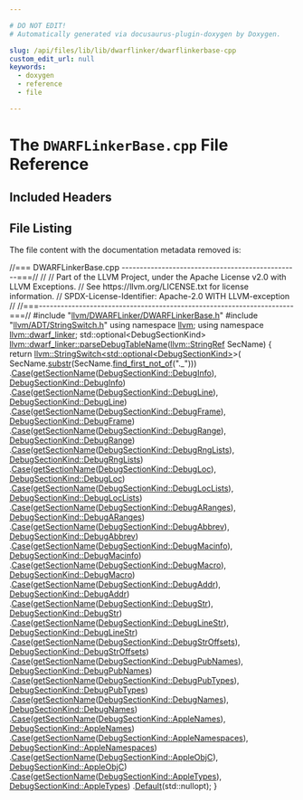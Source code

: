 ```yaml
---

# DO NOT EDIT!
# Automatically generated via docusaurus-plugin-doxygen by Doxygen.

slug: /api/files/lib/lib/dwarflinker/dwarflinkerbase-cpp
custom_edit_url: null
keywords:
  - doxygen
  - reference
  - file

---
```





# The `DWARFLinkerBase.cpp` File Reference

<DoxygenPage pluginConfig={pluginConfig}>



## Included Headers

<IncludesList>
<IncludesListItem
  filePath="llvm/DWARFLinker/DWARFLinkerBase.h"
  permalink="/docs/api/files/include/include/llvm/include/llvm/dwarflinker/dwarflinkerbase-h"
  isLocal="true" />
<IncludesListItem
  filePath="llvm/ADT/StringSwitch.h"
  permalink="/docs/api/files/include/include/llvm/include/llvm/adt/stringswitch-h"
  isLocal="true" />
</IncludesList>


## File Listing

The file content with the documentation metadata removed is:

<ProgramListing>

<Link id="l00001" /><CodeLine lineNumber="1"><span class="doxyHighlightComment">//=== DWARFLinkerBase.cpp -------------------------------------------------===//</span></CodeLine>
<Link id="l00002" /><CodeLine lineNumber="2"><span class="doxyHighlightComment">//</span></CodeLine>
<Link id="l00003" /><CodeLine lineNumber="3"><span class="doxyHighlightComment">// Part of the LLVM Project, under the Apache License v2.0 with LLVM Exceptions.</span></CodeLine>
<Link id="l00004" /><CodeLine lineNumber="4"><span class="doxyHighlightComment">// See https://llvm.org/LICENSE.txt for license information.</span></CodeLine>
<Link id="l00005" /><CodeLine lineNumber="5"><span class="doxyHighlightComment">// SPDX-License-Identifier: Apache-2.0 WITH LLVM-exception</span></CodeLine>
<Link id="l00006" /><CodeLine lineNumber="6"><span class="doxyHighlightComment">//</span></CodeLine>
<Link id="l00007" /><CodeLine lineNumber="7"><span class="doxyHighlightComment">//===----------------------------------------------------------------------===//</span></CodeLine>
<Link id="l00008" /><CodeLine lineNumber="8"></CodeLine>
<Link id="l00009" /><CodeLine lineNumber="9"><span class="doxyHighlightPreprocessor">#include &quot;<a href="/docs/api/files/include/include/llvm/include/llvm/dwarflinker/dwarflinkerbase-h">llvm/DWARFLinker/DWARFLinkerBase.h</a>&quot;</span></CodeLine>
<Link id="l00010" /><CodeLine lineNumber="10"><span class="doxyHighlightPreprocessor">#include &quot;<a href="/docs/api/files/include/include/llvm/include/llvm/adt/stringswitch-h">llvm/ADT/StringSwitch.h</a>&quot;</span></CodeLine>
<Link id="l00011" /><CodeLine lineNumber="11"></CodeLine>
<Link id="l00012" /><CodeLine lineNumber="12"><span class="doxyHighlightKeyword">using namespace </span><span class="doxyHighlight"><a href="/docs/api/namespaces/llvm">llvm</a>;</span></CodeLine>
<Link id="l00013" /><CodeLine lineNumber="13"><span class="doxyHighlightKeyword">using namespace </span><span class="doxyHighlight"><a href="/docs/api/namespaces/llvm/dwarf-linker">llvm::dwarf&#95;linker</a>;</span></CodeLine>
<Link id="l00014" /><CodeLine lineNumber="14"></CodeLine>
<Link id="l00015" /><CodeLine lineNumber="15"><span class="doxyHighlight">std::optional&lt;DebugSectionKind&gt;</span></CodeLine>
<Link id="l00016" /><CodeLine lineNumber="16" lineLink="/docs/api/namespaces/llvm/dwarf-linker/#a112b0124ddda89fd041dbdbc53016275"><span class="doxyHighlight"><a href="/docs/api/namespaces/llvm/dwarf-linker/#a112b0124ddda89fd041dbdbc53016275">llvm::dwarf&#95;linker::parseDebugTableName</a>(<a href="/docs/api/classes/llvm/stringref">llvm::StringRef</a> SecName) &#123;</span></CodeLine>
<Link id="l00017" /><CodeLine lineNumber="17"><span class="doxyHighlight">  </span><span class="doxyHighlightKeywordFlow">return</span><span class="doxyHighlight"> <a href="/docs/api/classes/llvm/stringswitch">llvm::StringSwitch&lt;std::optional&lt;DebugSectionKind&gt;</a>&gt;(</span></CodeLine>
<Link id="l00018" /><CodeLine lineNumber="18"><span class="doxyHighlight">             SecName.<a href="/docs/api/classes/llvm/stringref/#a25f1fd81f2132805676c82ab8ae0c109">substr</a>(SecName.<a href="/docs/api/classes/llvm/stringref/#ae851887270f35d2a2670a79b9833d45b">find&#95;first&#95;not&#95;of</a>(</span><span class="doxyHighlightStringLiteral">&quot;.&#95;&quot;</span><span class="doxyHighlight">)))</span></CodeLine>
<Link id="l00019" /><CodeLine lineNumber="19"><span class="doxyHighlight">      .<a href="/docs/api/classes/llvm/stringswitch/#a3de12858bdbbd0b3da179d508ff2be75">Case</a>(<a href="/docs/api/namespaces/llvm/dwarf-linker/#a2da32c7f0735e4bcb64c34222a79a6c1">getSectionName</a>(<a href="/docs/api/namespaces/llvm/dwarf-linker/#a463a58e257d5f6fb2c39eb9a2474fc24af6f6931771db95a6bffec131b856bd50">DebugSectionKind::DebugInfo</a>),</span></CodeLine>
<Link id="l00020" /><CodeLine lineNumber="20"><span class="doxyHighlight">            <a href="/docs/api/namespaces/llvm/dwarf-linker/#a463a58e257d5f6fb2c39eb9a2474fc24af6f6931771db95a6bffec131b856bd50">DebugSectionKind::DebugInfo</a>)</span></CodeLine>
<Link id="l00021" /><CodeLine lineNumber="21"><span class="doxyHighlight">      .<a href="/docs/api/classes/llvm/stringswitch/#a3de12858bdbbd0b3da179d508ff2be75">Case</a>(<a href="/docs/api/namespaces/llvm/dwarf-linker/#a2da32c7f0735e4bcb64c34222a79a6c1">getSectionName</a>(<a href="/docs/api/namespaces/llvm/dwarf-linker/#a463a58e257d5f6fb2c39eb9a2474fc24a64dbaf07475300f47afcfd402de0a403">DebugSectionKind::DebugLine</a>),</span></CodeLine>
<Link id="l00022" /><CodeLine lineNumber="22"><span class="doxyHighlight">            <a href="/docs/api/namespaces/llvm/dwarf-linker/#a463a58e257d5f6fb2c39eb9a2474fc24a64dbaf07475300f47afcfd402de0a403">DebugSectionKind::DebugLine</a>)</span></CodeLine>
<Link id="l00023" /><CodeLine lineNumber="23"><span class="doxyHighlight">      .<a href="/docs/api/classes/llvm/stringswitch/#a3de12858bdbbd0b3da179d508ff2be75">Case</a>(<a href="/docs/api/namespaces/llvm/dwarf-linker/#a2da32c7f0735e4bcb64c34222a79a6c1">getSectionName</a>(<a href="/docs/api/namespaces/llvm/dwarf-linker/#a463a58e257d5f6fb2c39eb9a2474fc24af10a68fc1fe9d1ce73395130849d4269">DebugSectionKind::DebugFrame</a>),</span></CodeLine>
<Link id="l00024" /><CodeLine lineNumber="24"><span class="doxyHighlight">            <a href="/docs/api/namespaces/llvm/dwarf-linker/#a463a58e257d5f6fb2c39eb9a2474fc24af10a68fc1fe9d1ce73395130849d4269">DebugSectionKind::DebugFrame</a>)</span></CodeLine>
<Link id="l00025" /><CodeLine lineNumber="25"><span class="doxyHighlight">      .<a href="/docs/api/classes/llvm/stringswitch/#a3de12858bdbbd0b3da179d508ff2be75">Case</a>(<a href="/docs/api/namespaces/llvm/dwarf-linker/#a2da32c7f0735e4bcb64c34222a79a6c1">getSectionName</a>(<a href="/docs/api/namespaces/llvm/dwarf-linker/#a463a58e257d5f6fb2c39eb9a2474fc24a558f46094c3e1ffac3dba6928d34c2b9">DebugSectionKind::DebugRange</a>),</span></CodeLine>
<Link id="l00026" /><CodeLine lineNumber="26"><span class="doxyHighlight">            <a href="/docs/api/namespaces/llvm/dwarf-linker/#a463a58e257d5f6fb2c39eb9a2474fc24a558f46094c3e1ffac3dba6928d34c2b9">DebugSectionKind::DebugRange</a>)</span></CodeLine>
<Link id="l00027" /><CodeLine lineNumber="27"><span class="doxyHighlight">      .<a href="/docs/api/classes/llvm/stringswitch/#a3de12858bdbbd0b3da179d508ff2be75">Case</a>(<a href="/docs/api/namespaces/llvm/dwarf-linker/#a2da32c7f0735e4bcb64c34222a79a6c1">getSectionName</a>(<a href="/docs/api/namespaces/llvm/dwarf-linker/#a463a58e257d5f6fb2c39eb9a2474fc24ab09a90abca61cf08407bb116fdc3b75d">DebugSectionKind::DebugRngLists</a>),</span></CodeLine>
<Link id="l00028" /><CodeLine lineNumber="28"><span class="doxyHighlight">            <a href="/docs/api/namespaces/llvm/dwarf-linker/#a463a58e257d5f6fb2c39eb9a2474fc24ab09a90abca61cf08407bb116fdc3b75d">DebugSectionKind::DebugRngLists</a>)</span></CodeLine>
<Link id="l00029" /><CodeLine lineNumber="29"><span class="doxyHighlight">      .<a href="/docs/api/classes/llvm/stringswitch/#a3de12858bdbbd0b3da179d508ff2be75">Case</a>(<a href="/docs/api/namespaces/llvm/dwarf-linker/#a2da32c7f0735e4bcb64c34222a79a6c1">getSectionName</a>(<a href="/docs/api/namespaces/llvm/dwarf-linker/#a463a58e257d5f6fb2c39eb9a2474fc24ac2e06fc138163b7095fa483616a0a47a">DebugSectionKind::DebugLoc</a>),</span></CodeLine>
<Link id="l00030" /><CodeLine lineNumber="30"><span class="doxyHighlight">            <a href="/docs/api/namespaces/llvm/dwarf-linker/#a463a58e257d5f6fb2c39eb9a2474fc24ac2e06fc138163b7095fa483616a0a47a">DebugSectionKind::DebugLoc</a>)</span></CodeLine>
<Link id="l00031" /><CodeLine lineNumber="31"><span class="doxyHighlight">      .<a href="/docs/api/classes/llvm/stringswitch/#a3de12858bdbbd0b3da179d508ff2be75">Case</a>(<a href="/docs/api/namespaces/llvm/dwarf-linker/#a2da32c7f0735e4bcb64c34222a79a6c1">getSectionName</a>(<a href="/docs/api/namespaces/llvm/dwarf-linker/#a463a58e257d5f6fb2c39eb9a2474fc24a0b4ec7dfa0beee39e0d09a0cf5c09f54">DebugSectionKind::DebugLocLists</a>),</span></CodeLine>
<Link id="l00032" /><CodeLine lineNumber="32"><span class="doxyHighlight">            <a href="/docs/api/namespaces/llvm/dwarf-linker/#a463a58e257d5f6fb2c39eb9a2474fc24a0b4ec7dfa0beee39e0d09a0cf5c09f54">DebugSectionKind::DebugLocLists</a>)</span></CodeLine>
<Link id="l00033" /><CodeLine lineNumber="33"><span class="doxyHighlight">      .<a href="/docs/api/classes/llvm/stringswitch/#a3de12858bdbbd0b3da179d508ff2be75">Case</a>(<a href="/docs/api/namespaces/llvm/dwarf-linker/#a2da32c7f0735e4bcb64c34222a79a6c1">getSectionName</a>(<a href="/docs/api/namespaces/llvm/dwarf-linker/#a463a58e257d5f6fb2c39eb9a2474fc24a422efaefecbe9d2217dbee8ea8dc812c">DebugSectionKind::DebugARanges</a>),</span></CodeLine>
<Link id="l00034" /><CodeLine lineNumber="34"><span class="doxyHighlight">            <a href="/docs/api/namespaces/llvm/dwarf-linker/#a463a58e257d5f6fb2c39eb9a2474fc24a422efaefecbe9d2217dbee8ea8dc812c">DebugSectionKind::DebugARanges</a>)</span></CodeLine>
<Link id="l00035" /><CodeLine lineNumber="35"><span class="doxyHighlight">      .<a href="/docs/api/classes/llvm/stringswitch/#a3de12858bdbbd0b3da179d508ff2be75">Case</a>(<a href="/docs/api/namespaces/llvm/dwarf-linker/#a2da32c7f0735e4bcb64c34222a79a6c1">getSectionName</a>(<a href="/docs/api/namespaces/llvm/dwarf-linker/#a463a58e257d5f6fb2c39eb9a2474fc24a67fcda65761299e9cc1cf923fe1bc751">DebugSectionKind::DebugAbbrev</a>),</span></CodeLine>
<Link id="l00036" /><CodeLine lineNumber="36"><span class="doxyHighlight">            <a href="/docs/api/namespaces/llvm/dwarf-linker/#a463a58e257d5f6fb2c39eb9a2474fc24a67fcda65761299e9cc1cf923fe1bc751">DebugSectionKind::DebugAbbrev</a>)</span></CodeLine>
<Link id="l00037" /><CodeLine lineNumber="37"><span class="doxyHighlight">      .<a href="/docs/api/classes/llvm/stringswitch/#a3de12858bdbbd0b3da179d508ff2be75">Case</a>(<a href="/docs/api/namespaces/llvm/dwarf-linker/#a2da32c7f0735e4bcb64c34222a79a6c1">getSectionName</a>(<a href="/docs/api/namespaces/llvm/dwarf-linker/#a463a58e257d5f6fb2c39eb9a2474fc24a2a7a1d32129c0c2cd671b7456920a8fd">DebugSectionKind::DebugMacinfo</a>),</span></CodeLine>
<Link id="l00038" /><CodeLine lineNumber="38"><span class="doxyHighlight">            <a href="/docs/api/namespaces/llvm/dwarf-linker/#a463a58e257d5f6fb2c39eb9a2474fc24a2a7a1d32129c0c2cd671b7456920a8fd">DebugSectionKind::DebugMacinfo</a>)</span></CodeLine>
<Link id="l00039" /><CodeLine lineNumber="39"><span class="doxyHighlight">      .<a href="/docs/api/classes/llvm/stringswitch/#a3de12858bdbbd0b3da179d508ff2be75">Case</a>(<a href="/docs/api/namespaces/llvm/dwarf-linker/#a2da32c7f0735e4bcb64c34222a79a6c1">getSectionName</a>(<a href="/docs/api/namespaces/llvm/dwarf-linker/#a463a58e257d5f6fb2c39eb9a2474fc24ac8a9bc90088014d33564a1f67dc6243e">DebugSectionKind::DebugMacro</a>),</span></CodeLine>
<Link id="l00040" /><CodeLine lineNumber="40"><span class="doxyHighlight">            <a href="/docs/api/namespaces/llvm/dwarf-linker/#a463a58e257d5f6fb2c39eb9a2474fc24ac8a9bc90088014d33564a1f67dc6243e">DebugSectionKind::DebugMacro</a>)</span></CodeLine>
<Link id="l00041" /><CodeLine lineNumber="41"><span class="doxyHighlight">      .<a href="/docs/api/classes/llvm/stringswitch/#a3de12858bdbbd0b3da179d508ff2be75">Case</a>(<a href="/docs/api/namespaces/llvm/dwarf-linker/#a2da32c7f0735e4bcb64c34222a79a6c1">getSectionName</a>(<a href="/docs/api/namespaces/llvm/dwarf-linker/#a463a58e257d5f6fb2c39eb9a2474fc24aef3096c553fe7abacddd617a1c377330">DebugSectionKind::DebugAddr</a>),</span></CodeLine>
<Link id="l00042" /><CodeLine lineNumber="42"><span class="doxyHighlight">            <a href="/docs/api/namespaces/llvm/dwarf-linker/#a463a58e257d5f6fb2c39eb9a2474fc24aef3096c553fe7abacddd617a1c377330">DebugSectionKind::DebugAddr</a>)</span></CodeLine>
<Link id="l00043" /><CodeLine lineNumber="43"><span class="doxyHighlight">      .<a href="/docs/api/classes/llvm/stringswitch/#a3de12858bdbbd0b3da179d508ff2be75">Case</a>(<a href="/docs/api/namespaces/llvm/dwarf-linker/#a2da32c7f0735e4bcb64c34222a79a6c1">getSectionName</a>(<a href="/docs/api/namespaces/llvm/dwarf-linker/#a463a58e257d5f6fb2c39eb9a2474fc24ad46cdbe68b494ca6f426b0ca5269f6a4">DebugSectionKind::DebugStr</a>),</span></CodeLine>
<Link id="l00044" /><CodeLine lineNumber="44"><span class="doxyHighlight">            <a href="/docs/api/namespaces/llvm/dwarf-linker/#a463a58e257d5f6fb2c39eb9a2474fc24ad46cdbe68b494ca6f426b0ca5269f6a4">DebugSectionKind::DebugStr</a>)</span></CodeLine>
<Link id="l00045" /><CodeLine lineNumber="45"><span class="doxyHighlight">      .<a href="/docs/api/classes/llvm/stringswitch/#a3de12858bdbbd0b3da179d508ff2be75">Case</a>(<a href="/docs/api/namespaces/llvm/dwarf-linker/#a2da32c7f0735e4bcb64c34222a79a6c1">getSectionName</a>(<a href="/docs/api/namespaces/llvm/dwarf-linker/#a463a58e257d5f6fb2c39eb9a2474fc24ac627686806c4fab189ff691f8331f01e">DebugSectionKind::DebugLineStr</a>),</span></CodeLine>
<Link id="l00046" /><CodeLine lineNumber="46"><span class="doxyHighlight">            <a href="/docs/api/namespaces/llvm/dwarf-linker/#a463a58e257d5f6fb2c39eb9a2474fc24ac627686806c4fab189ff691f8331f01e">DebugSectionKind::DebugLineStr</a>)</span></CodeLine>
<Link id="l00047" /><CodeLine lineNumber="47"><span class="doxyHighlight">      .<a href="/docs/api/classes/llvm/stringswitch/#a3de12858bdbbd0b3da179d508ff2be75">Case</a>(<a href="/docs/api/namespaces/llvm/dwarf-linker/#a2da32c7f0735e4bcb64c34222a79a6c1">getSectionName</a>(<a href="/docs/api/namespaces/llvm/dwarf-linker/#a463a58e257d5f6fb2c39eb9a2474fc24aff29b8418c7593f015431386cf40b181">DebugSectionKind::DebugStrOffsets</a>),</span></CodeLine>
<Link id="l00048" /><CodeLine lineNumber="48"><span class="doxyHighlight">            <a href="/docs/api/namespaces/llvm/dwarf-linker/#a463a58e257d5f6fb2c39eb9a2474fc24aff29b8418c7593f015431386cf40b181">DebugSectionKind::DebugStrOffsets</a>)</span></CodeLine>
<Link id="l00049" /><CodeLine lineNumber="49"><span class="doxyHighlight">      .<a href="/docs/api/classes/llvm/stringswitch/#a3de12858bdbbd0b3da179d508ff2be75">Case</a>(<a href="/docs/api/namespaces/llvm/dwarf-linker/#a2da32c7f0735e4bcb64c34222a79a6c1">getSectionName</a>(<a href="/docs/api/namespaces/llvm/dwarf-linker/#a463a58e257d5f6fb2c39eb9a2474fc24ab9f0ac5cd82959dfec84a8c1e8bf6aaf">DebugSectionKind::DebugPubNames</a>),</span></CodeLine>
<Link id="l00050" /><CodeLine lineNumber="50"><span class="doxyHighlight">            <a href="/docs/api/namespaces/llvm/dwarf-linker/#a463a58e257d5f6fb2c39eb9a2474fc24ab9f0ac5cd82959dfec84a8c1e8bf6aaf">DebugSectionKind::DebugPubNames</a>)</span></CodeLine>
<Link id="l00051" /><CodeLine lineNumber="51"><span class="doxyHighlight">      .<a href="/docs/api/classes/llvm/stringswitch/#a3de12858bdbbd0b3da179d508ff2be75">Case</a>(<a href="/docs/api/namespaces/llvm/dwarf-linker/#a2da32c7f0735e4bcb64c34222a79a6c1">getSectionName</a>(<a href="/docs/api/namespaces/llvm/dwarf-linker/#a463a58e257d5f6fb2c39eb9a2474fc24ab177be5746b8cbbce9ae68af24455c98">DebugSectionKind::DebugPubTypes</a>),</span></CodeLine>
<Link id="l00052" /><CodeLine lineNumber="52"><span class="doxyHighlight">            <a href="/docs/api/namespaces/llvm/dwarf-linker/#a463a58e257d5f6fb2c39eb9a2474fc24ab177be5746b8cbbce9ae68af24455c98">DebugSectionKind::DebugPubTypes</a>)</span></CodeLine>
<Link id="l00053" /><CodeLine lineNumber="53"><span class="doxyHighlight">      .<a href="/docs/api/classes/llvm/stringswitch/#a3de12858bdbbd0b3da179d508ff2be75">Case</a>(<a href="/docs/api/namespaces/llvm/dwarf-linker/#a2da32c7f0735e4bcb64c34222a79a6c1">getSectionName</a>(<a href="/docs/api/namespaces/llvm/dwarf-linker/#a463a58e257d5f6fb2c39eb9a2474fc24a20f18d4a28570b83b8f5bd6c9d26d7b8">DebugSectionKind::DebugNames</a>),</span></CodeLine>
<Link id="l00054" /><CodeLine lineNumber="54"><span class="doxyHighlight">            <a href="/docs/api/namespaces/llvm/dwarf-linker/#a463a58e257d5f6fb2c39eb9a2474fc24a20f18d4a28570b83b8f5bd6c9d26d7b8">DebugSectionKind::DebugNames</a>)</span></CodeLine>
<Link id="l00055" /><CodeLine lineNumber="55"><span class="doxyHighlight">      .<a href="/docs/api/classes/llvm/stringswitch/#a3de12858bdbbd0b3da179d508ff2be75">Case</a>(<a href="/docs/api/namespaces/llvm/dwarf-linker/#a2da32c7f0735e4bcb64c34222a79a6c1">getSectionName</a>(<a href="/docs/api/namespaces/llvm/dwarf-linker/#a463a58e257d5f6fb2c39eb9a2474fc24a4b28d128dbdad12e4407e5632cefdb19">DebugSectionKind::AppleNames</a>),</span></CodeLine>
<Link id="l00056" /><CodeLine lineNumber="56"><span class="doxyHighlight">            <a href="/docs/api/namespaces/llvm/dwarf-linker/#a463a58e257d5f6fb2c39eb9a2474fc24a4b28d128dbdad12e4407e5632cefdb19">DebugSectionKind::AppleNames</a>)</span></CodeLine>
<Link id="l00057" /><CodeLine lineNumber="57"><span class="doxyHighlight">      .<a href="/docs/api/classes/llvm/stringswitch/#a3de12858bdbbd0b3da179d508ff2be75">Case</a>(<a href="/docs/api/namespaces/llvm/dwarf-linker/#a2da32c7f0735e4bcb64c34222a79a6c1">getSectionName</a>(<a href="/docs/api/namespaces/llvm/dwarf-linker/#a463a58e257d5f6fb2c39eb9a2474fc24a99af17d0ec1a04c04d4f1d5813abac1a">DebugSectionKind::AppleNamespaces</a>),</span></CodeLine>
<Link id="l00058" /><CodeLine lineNumber="58"><span class="doxyHighlight">            <a href="/docs/api/namespaces/llvm/dwarf-linker/#a463a58e257d5f6fb2c39eb9a2474fc24a99af17d0ec1a04c04d4f1d5813abac1a">DebugSectionKind::AppleNamespaces</a>)</span></CodeLine>
<Link id="l00059" /><CodeLine lineNumber="59"><span class="doxyHighlight">      .<a href="/docs/api/classes/llvm/stringswitch/#a3de12858bdbbd0b3da179d508ff2be75">Case</a>(<a href="/docs/api/namespaces/llvm/dwarf-linker/#a2da32c7f0735e4bcb64c34222a79a6c1">getSectionName</a>(<a href="/docs/api/namespaces/llvm/dwarf-linker/#a463a58e257d5f6fb2c39eb9a2474fc24a7d5ee33d695df637fdd33d81513c6ac2">DebugSectionKind::AppleObjC</a>),</span></CodeLine>
<Link id="l00060" /><CodeLine lineNumber="60"><span class="doxyHighlight">            <a href="/docs/api/namespaces/llvm/dwarf-linker/#a463a58e257d5f6fb2c39eb9a2474fc24a7d5ee33d695df637fdd33d81513c6ac2">DebugSectionKind::AppleObjC</a>)</span></CodeLine>
<Link id="l00061" /><CodeLine lineNumber="61"><span class="doxyHighlight">      .<a href="/docs/api/classes/llvm/stringswitch/#a3de12858bdbbd0b3da179d508ff2be75">Case</a>(<a href="/docs/api/namespaces/llvm/dwarf-linker/#a2da32c7f0735e4bcb64c34222a79a6c1">getSectionName</a>(<a href="/docs/api/namespaces/llvm/dwarf-linker/#a463a58e257d5f6fb2c39eb9a2474fc24a0ecb25f167d49c0869bea3f18310fe88">DebugSectionKind::AppleTypes</a>),</span></CodeLine>
<Link id="l00062" /><CodeLine lineNumber="62"><span class="doxyHighlight">            <a href="/docs/api/namespaces/llvm/dwarf-linker/#a463a58e257d5f6fb2c39eb9a2474fc24a0ecb25f167d49c0869bea3f18310fe88">DebugSectionKind::AppleTypes</a>)</span></CodeLine>
<Link id="l00063" /><CodeLine lineNumber="63"><span class="doxyHighlight">      .<a href="/docs/api/classes/llvm/stringswitch/#a7f0e82e8a818ca43926fceb49be81661">Default</a>(std::nullopt);</span></CodeLine>
<Link id="l00064" /><CodeLine lineNumber="64"><span class="doxyHighlight">&#125;</span></CodeLine>

</ProgramListing>


</DoxygenPage>
